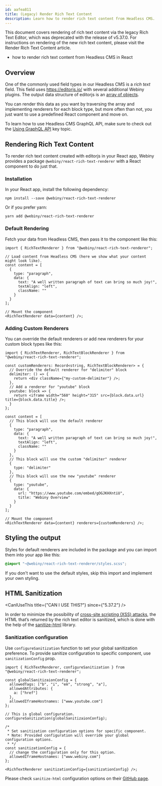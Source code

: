 ```yaml
---
id: aafea811
title: (Legacy) Render Rich Text Content
description: Learn how to render rich text content from Headless CMS.
---
```



<Alert type="warning">
  This document covers rendering of rich text content via the legacy Rich Text Editor, which was
  deprecated with the release of <Link href={"../../release-notes/5.37.0/changelog"}>v5.37.0</Link>.
  For instructions on rendering of the new rich text content, please visit the&nbsp;
  <Link href={"./render-lexical-rich-text-content"}>Render Rich Text Content</Link> article.
</Alert>

<Alert type="success" title="What you'll learn">

- how to render rich text content from Headless CMS in React

</Alert>

## Overview

One of the commonly used field types in our Headless CMS is a _rich text_ field. This field uses https://editorjs.io/ with several additional Webiny plugins. The output data structure of editorjs is an [array of objects](https://editorjs.io/saving-data#output-data-format).

You can render this data as you want by traversing the array and implementing renderers for each block type, but more often than not, you just want to use a predefined React component and move on.

<Alert type="info">

To learn how to use Headless CMS GraphQL API, make sure to check out the [Using GraphQL API](/docs/{version}/headless-cms/basics/using-graphql-api) key topic.

</Alert>

## Rendering Rich Text Content

To render rich text content created with editorjs in your React app, Webiny provides a package `@webiny/react-rich-text-renderer` with a React component to do just that.

### Installation

In your React app, install the following dependency:

```
npm install --save @webiny/react-rich-text-renderer
```

Or if you prefer yarn:

```
yarn add @webiny/react-rich-text-renderer
```

### Default Rendering

Fetch your data from Headless CMS, then pass it to the component like this:

```tsx myView.tsx
import { RichTextRenderer } from "@webiny/react-rich-text-renderer";

// Load content from Headless CMS (here we show what your content might look like).
const content = [
  {
    type: "paragraph",
    data: {
      text: "A well written paragraph of text can bring so much joy!",
      textAlign: "left",
      className: ""
    }
  }
];

// Mount the component
<RichTextRenderer data={content} />;
```

### Adding Custom Renderers

You can override the default renderers or add new renderers for your custom block types like this:

```tsx myView.tsx
import { RichTextRenderer, RichTextBlockRenderer } from "@webiny/react-rich-text-renderer";

const customRenderers: Record<string, RichTextBlockRenderer> = {
  // Override the default renderer for "delimiter" block
  delimiter: () => {
    return <div className={"my-custom-delimiter"} />;
  },
  // Add a renderer for "youtube" block
  youtube: block => {
    return <iframe width="560" height="315" src={block.data.url} title={block.data.title} />;
  }
};

const content = [
  // This block will use the default renderer
  {
    type: "paragraph",
    data: {
      text: "A well written paragraph of text can bring so much joy!",
      textAlign: "left",
      className: ""
    }
  },
  // This block will use the custom "delimiter" renderer
  {
    type: "delimiter"
  },
  // This block will use the new "youtube" renderer
  {
    type: "youtube",
    data: {
      url: "https://www.youtube.com/embed/gOGJKHXntiU",
      title: "Webiny Overview"
    }
  }
];

// Mount the component
<RichTextRenderer data={content} renderers={customRenderers} />;
```

## Styling the output

Styles for default renderers are included in the package and you can import them into your app like this:

```scss
@import "~@webiny/react-rich-text-renderer/styles.scss";
```

If you don't want to use the default styles, skip this import and implement your own styling.

## HTML Sanitization

<CanIUseThis title={"CAN I USE THIS?"} since={"5.37.2"} />

In order to minimize the possibility of [cross-site scripting (XSS) attacks](https://en.wikipedia.org/wiki/Cross-site_scripting), the HTML that’s returned by the rich text editor is sanitized, which is done with the help of the [sanitize-html](https://www.npmjs.com/package/sanitize-html) library.

### Sanitization configuration

Use `configureSanitization` function to set your global sanitization preference.
To provide sanitize configuration to specific component, use `sanitizationConfig` prop.

```tsx myView.tsx
import { RichTextRenderer, configureSanitization } from "@webiny/react-rich-text-renderer";

const globalSanitizaionConfig = {
  allowedTags: ["b", "i", "em", "strong", "a"],
  allowedAttributes: {
    a: ["href"]
  },
  allowedIframeHostnames: ["www.youtube.com"]
};

// This is global configuration.
configureSanitization(globalSanitizaionConfig);

/*
 * Set sanitization configuration options for specific component.
 * Note: Provided configuration will override your global configuration options.
 * */
const sanitizationConfig = {
  // change the configuration only for this option.
  allowedIframeHostnames: ["www.webiny.com"]
};

<RichTextRenderer sanitizationConfig={sanitizationConfig} />;
```

Please check `sanitize-html` configuration options on their [GitHub page](https://github.com/apostrophecms/sanitize-html).
